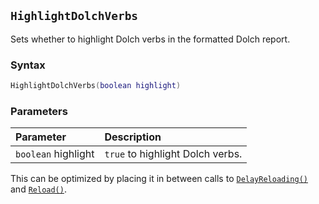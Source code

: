 ::: {.minipage data-latex="{\textwidth}"}
## `HighlightDolchVerbs`

Sets whether to highlight Dolch verbs in the formatted Dolch report.

### Syntax {-}

``` .lua
HighlightDolchVerbs(boolean highlight)
```

### Parameters {-}

**Parameter** | **Description**
| :-- | :-- |
| `boolean` highlight | `true` to highlight Dolch verbs. |

:::: {.tipsection data-latex=""}
This can be optimized by placing it in between calls to [`DelayReloading()`](#standard-delayreloading) and [`Reload()`](#standard-reload).
::::
:::
